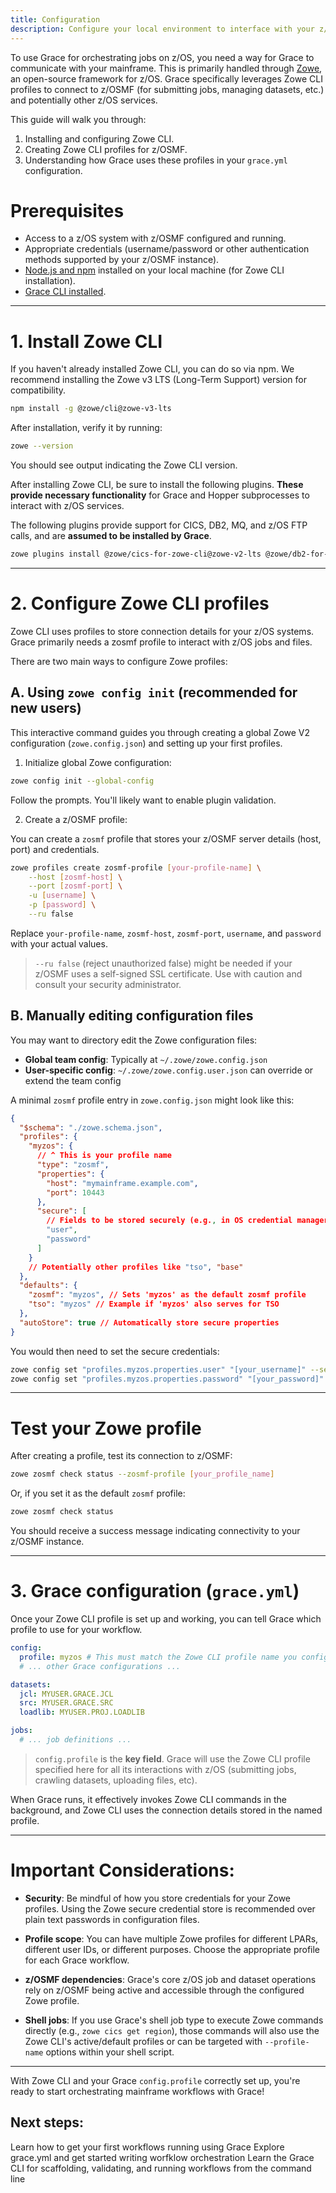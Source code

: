 ```yaml
---
title: Configuration
description: Configure your local environment to interface with your z/OS mainframe using Grace.
---
```


To use Grace for orchestrating jobs on z/OS, you need a way for Grace to communicate with your mainframe. This is primarily handled through [Zowe](https://www.zowe.org/), an open-source framework for z/OS. Grace specifically leverages Zowe CLI profiles to connect to z/OSMF (for submitting jobs, managing datasets, etc.) and potentially other z/OS services.

This guide will walk you through:

1.  Installing and configuring Zowe CLI.
2.  Creating Zowe CLI profiles for z/OSMF.
3.  Understanding how Grace uses these profiles in your `grace.yml` configuration.

# Prerequisites

- Access to a z/OS system with z/OSMF configured and running.
- Appropriate credentials (username/password or other authentication methods supported by your z/OSMF instance).
- [Node.js and npm](https://nodejs.org/) installed on your local machine (for Zowe CLI installation).
- [Grace CLI installed](/docs/installation).

---

# 1. Install Zowe CLI

If you haven't already installed Zowe CLI, you can do so via npm. We recommend installing the Zowe v3 LTS (Long-Term Support) version for compatibility.

```sh
npm install -g @zowe/cli@zowe-v3-lts
```

After installation, verify it by running:

```sh
zowe --version
```

You should see output indicating the Zowe CLI version.

After installing Zowe CLI, be sure to install the following plugins. **These provide necessary functionality** for Grace and Hopper subprocesses to interact with z/OS services.

The following plugins provide support for CICS, DB2, MQ, and z/OS FTP calls, and are **assumed to be installed by Grace**.

```sh
zowe plugins install @zowe/cics-for-zowe-cli@zowe-v2-lts @zowe/db2-for-zowe-cli@zowe-v2-lts @zowe/mq-for-zowe-cli@zowe-v2-lts @zowe/zos-ftp-for-zowe-cli@zowe-v2-lts
```

---

# 2. Configure Zowe CLI profiles

Zowe CLI uses profiles to store connection details for your z/OS systems. Grace primarily needs a zosmf profile to interact with z/OS jobs and files.

There are two main ways to configure Zowe profiles:

## A. Using `zowe config init` (recommended for new users)

This interactive command guides you through creating a global Zowe V2 configuration (`zowe.config.json`) and setting up your first profiles.

1. Initialize global Zowe configuration:

```sh
zowe config init --global-config
```

Follow the prompts. You'll likely want to enable plugin validation.

2. Create a z/OSMF profile:

You can create a `zosmf` profile that stores your z/OSMF server details (host, port) and credentials.

```sh
zowe profiles create zosmf-profile [your-profile-name] \
    --host [zosmf-host] \
    --port [zosmf-port] \
    -u [username] \
    -p [password] \
    --ru false
```

Replace `your-profile-name`, `zosmf-host`, `zosmf-port`, `username`, and `password` with your actual values.

> `--ru false` (reject unauthorized false) might be needed if your z/OSMF uses a self-signed SSL certificate. Use with caution and consult your security administrator.

## B. Manually editing configuration files

You may want to directory edit the Zowe configuration files:

- **Global team config**: Typically at `~/.zowe/zowe.config.json`
- **User-specific config**: `~/.zowe/zowe.config.user.json` can override or extend the team config

A minimal `zosmf` profile entry in `zowe.config.json` might look like this:

```json
{
  "$schema": "./zowe.schema.json",
  "profiles": {
    "myzos": {
      // ^ This is your profile name
      "type": "zosmf",
      "properties": {
        "host": "mymainframe.example.com",
        "port": 10443
      },
      "secure": [
        // Fields to be stored securely (e.g., in OS credential manager)
        "user",
        "password"
      ]
    }
    // Potentially other profiles like "tso", "base"
  },
  "defaults": {
    "zosmf": "myzos", // Sets 'myzos' as the default zosmf profile
    "tso": "myzos" // Example if 'myzos' also serves for TSO
  },
  "autoStore": true // Automatically store secure properties
}
```

You would then need to set the secure credentials:

```sh
zowe config set "profiles.myzos.properties.user" "[your_username]" --secure
zowe config set "profiles.myzos.properties.password" "[your_password]" --secure --user-config
```

---

# Test your Zowe profile

After creating a profile, test its connection to z/OSMF:

```sh
zowe zosmf check status --zosmf-profile [your_profile_name]
```

Or, if you set it as the default `zosmf` profile:

```sh
zowe zosmf check status
```

You should receive a success message indicating connectivity to your z/OSMF instance.

---

# 3. Grace configuration (`grace.yml`)

Once your Zowe CLI profile is set up and working, you can tell Grace which profile to use for your workflow.

```yaml
config:
  profile: myzos # This must match the Zowe CLI profile name you configured
  # ... other Grace configurations ...

datasets:
  jcl: MYUSER.GRACE.JCL
  src: MYUSER.GRACE.SRC
  loadlib: MYUSER.PROJ.LOADLIB

jobs:
  # ... job definitions ...
```

> `config.profile` is the **key field**. Grace will use the Zowe CLI profile specified here for all its interactions with z/OS (submitting jobs, crawling datasets, uploading files, etc).

When Grace runs, it effectively invokes Zowe CLI commands in the background, and Zowe CLI uses the connection details stored in the named profile.

---

# Important Considerations:

- **Security**: Be mindful of how you store credentials for your Zowe profiles. Using the Zowe secure credential store is recommended over plain text passwords in configuration files.

- **Profile scope**: You can have multiple Zowe profiles for different LPARs, different user IDs, or different purposes. Choose the appropriate profile for each Grace workflow.

- **z/OSMF dependencies**: Grace's core z/OS job and dataset operations rely on z/OSMF being active and accessible through the configured Zowe profile.

- **Shell jobs**: If you use Grace's shell job type to execute Zowe commands directly (e.g., `zowe cics get region`), those commands will also use the Zowe CLI's active/default profiles or can be targeted with `--profile-name` options within your shell script.

---

With Zowe CLI and your Grace `config.profile` correctly set up, you're ready to start orchestrating mainframe workflows with Grace!

## Next steps:

<Cards>
  <Card href="/docs/tutorials" title="Tutorials">
    Learn how to get your first workflows running using Grace
  </Card>
  <Card href="/docs/yaml-specification" title="YAML Spec">
    Explore grace.yml and get started writing worfklow orchestration
  </Card>
  <Card href="/docs/cli-reference" title="CLI Reference">
    Learn the Grace CLI for scaffolding, validating, and running workflows from
    the command line
  </Card>
</Cards>
